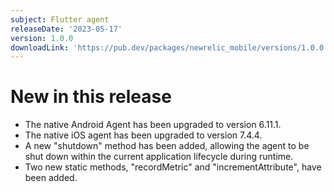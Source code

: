 ```yaml
---
subject: Flutter agent
releaseDate: '2023-05-17'
version: 1.0.0
downloadLink: 'https://pub.dev/packages/newrelic_mobile/versions/1.0.0'
---
```


# New in this release

* The native Android Agent has been upgraded to version 6.11.1.
* The native iOS agent has been upgraded to version 7.4.4.
* A new "shutdown" method has been added, allowing the agent to be shut down within the current application lifecycle during runtime.
* Two new static methods, "recordMetric" and "incrementAttribute", have been added.
